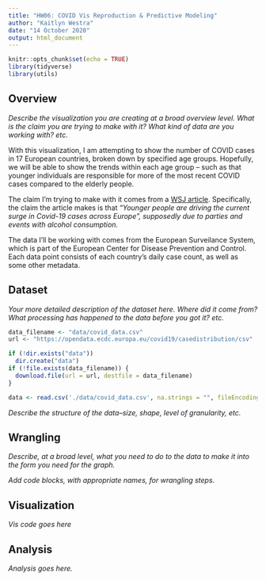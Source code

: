 ```yaml
---
title: "HW06: COVID Vis Reproduction & Predictive Modeling"
author: "Kaitlyn Westra"
date: "14 October 2020"
output: html_document
---
```


```r
knitr::opts_chunk$set(echo = TRUE)
library(tidyverse)
library(utils)
```

## Overview

*Describe the visualization you are creating at a broad overview level. What is the claim
you are trying to make with it? What kind of data are you working with? etc.*

With this visualization, I am attempting to show the number of COVID cases in 17 European countries, broken down by specified age groups. Hopefully, we will be able to show the trends within each age group -- such as that younger individuals are responsible for more of the most recent COVID cases compared to the elderly people.

The claim I'm trying to make with it comes from a [WSJ article](
https://www.wsj.com/articles/europes-covid-fight-has-a-new-target-the-youth-11601553600). Specifically, the claim the article makes is that *"Younger people are driving the current surge in Covid-19 cases across Europe", supposedly due to parties and events with alcohol consumption.*

The data I'll be working with comes from the European Surveilance System, which is part of the European Center for Disease Prevention and Control. Each data point consists of each country's daily case count, as well as some other metadata.

## Dataset

*Your more detailed description of the dataset here. Where did it come from?
What processing has happened to the data before you got it? etc.*

```r
data_filename <- "data/covid_data.csv"
url <- "https://opendata.ecdc.europa.eu/covid19/casedistribution/csv"

if (!dir.exists("data"))
  dir.create("data")
if (!file.exists(data_filename)) {
  download.file(url = url, destfile = data_filename)
}
```


```r
data <- read.csv('./data/covid_data.csv', na.strings = "", fileEncoding = "UTF-8-BOM")
```

*Describe the structure of the data--size, shape, level of granularity, etc.*

## Wrangling

*Describe, at a broad level, what you need to do to the data to make it into
the form you need for the graph.*

*Add code blocks, with appropriate names, for wrangling steps.*

## Visualization

*Vis code goes here*

## Analysis

*Analysis goes here.*
